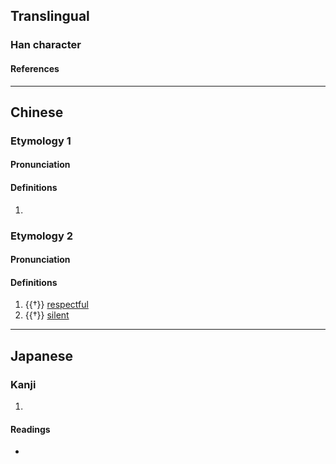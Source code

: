 {{character info}}
==Translingual==

===Han character===
{{Han char|rn=61|rad=心|as=07|sn=11|four=71331|canj=SKP|ids=⿱医心}}

====References====
{{Han ref|kx=0387.250|dkj=10666|dj=0720.070|hdz=42300.030|uh=6098}}

----

==Chinese==
{{zh-forms}}

===Etymology 1===

====Pronunciation====
{{zh-pron
|m=yī
|c=ji1
|md=ĭ
|mda=Cdo-fzho, 伊.ogg
|cat=
}}

====Definitions====
{{zh-hanzi}}

# {{rfdef|zh}} <!-- 審也 -->

===Etymology 2===

====Pronunciation====
{{zh-pron
|m=yì
|cat=a
}}

====Definitions====
{{zh-hanzi}}

# {{†}} [[respectful]]
# {{†}} [[silent]]

----

==Japanese==

===Kanji===
{{ja-kanji|grade=|rs=心07}}

# {{rfdef|ja|sort=心07}}

====Readings====
* {{ja-readings|on=[[い]] (i), [[えい]] (ei)|kun=[[つまびらか]] (tsumabiraka), [[うやうやしい]] (uyauyashii)}}